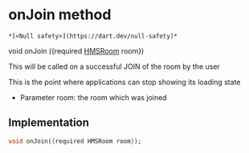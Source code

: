 # onJoin method

    *[<Null safety>](https://dart.dev/null-safety)*

void onJoin
({required [HMSRoom](../../model_hms_room/HMSRoom-class) room})

<p>This will be called on a successful JOIN of the room by the user</p>
<p>This is the point where applications can stop showing its loading state</p>
<ul>
<li>Parameter room: the room which was joined</li>
</ul>

## Implementation

```dart
void onJoin({required HMSRoom room});
```
